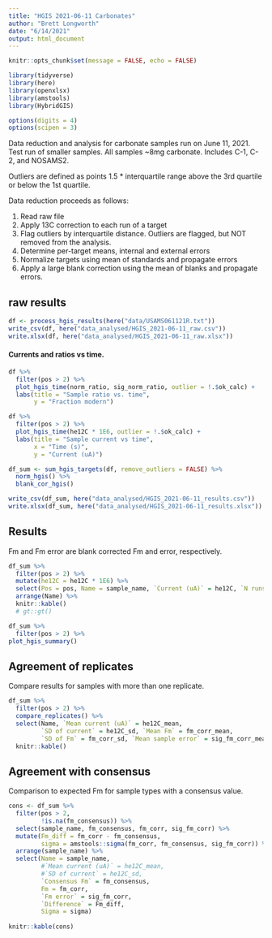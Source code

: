 ```yaml
---
title: "HGIS 2021-06-11 Carbonates"
author: "Brett Longworth"
date: "6/14/2021"
output: html_document
---
```


```r
knitr::opts_chunk$set(message = FALSE, echo = FALSE)
```

```r
library(tidyverse)
library(here)
library(openxlsx)
library(amstools)
library(HybridGIS)

options(digits = 4)
options(scipen = 3)
```


Data reduction and analysis for carbonate samples run on June 11, 2021. Test run of smaller samples. All samples ~8mg carbonate. Includes C-1, C-2, and NOSAMS2.

Outliers are defined as points 1.5 * interquartile range above the 3rd quartile or below the 1st quartile.

Data reduction proceeds as follows:

1. Read raw file
1. Apply 13C correction to each run of a target
1. Flag outliers by interquartile distance. Outliers are flagged, but NOT removed from the analysis.
1. Determine per-target means, internal and external errors
1. Normalize targets using mean of standards and propagate errors
1. Apply a large blank correction using the mean of blanks and propagate errors.

## raw results

```r
df <- process_hgis_results(here("data/USAMS061121R.txt"))
write_csv(df, here("data_analysed/HGIS_2021-06-11_raw.csv"))
write.xlsx(df, here("data_analysed/HGIS_2021-06-11_raw.xlsx"))
```

#### Currents and ratios vs time.

```r
df %>% 
  filter(pos > 2) %>% 
  plot_hgis_time(norm_ratio, sig_norm_ratio, outlier = !.$ok_calc) +
  labs(title = "Sample ratio vs. time",
       y = "Fraction modern")
```

```r
df %>% 
  filter(pos > 2) %>% 
  plot_hgis_time(he12C * 1E6, outlier = !.$ok_calc) +
  labs(title = "Sample current vs time",
       x = "Time (s)",
       y = "Current (uA)")
```


```r
df_sum <- sum_hgis_targets(df, remove_outliers = FALSE) %>% 
  norm_hgis() %>% 
  blank_cor_hgis()

write_csv(df_sum, here("data_analysed/HGIS_2021-06-11_results.csv"))
write.xlsx(df_sum, here("data_analysed/HGIS_2021-06-11_results.xlsx"))
```

## Results

Fm and Fm error are blank corrected Fm and error, respectively.

```r
df_sum %>% 
  filter(pos > 2) %>% 
  mutate(he12C = he12C * 1E6) %>% 
  select(Pos = pos, Name = sample_name, `Current (uA)` = he12C, `N runs` = n_runs, Fm = fm_corr, `Fm error` = sig_fm_corr) %>% 
  arrange(Name) %>% 
  knitr::kable()
  # gt::gt()
```

```r
df_sum %>% 
  filter(pos > 2) %>% 
plot_hgis_summary()
```

## Agreement of replicates

Compare results for samples with more than one replicate. 

```r
df_sum %>% 
  filter(pos > 2) %>% 
  compare_replicates() %>% 
  select(Name, `Mean current (uA)` = he12C_mean, 
         `SD of current` = he12C_sd, `Mean Fm` = fm_corr_mean, 
         `SD of Fm` = fm_corr_sd, `Mean sample error` = sig_fm_corr_mean) %>% 
  knitr::kable()
```

## Agreement with consensus

Comparison to expected Fm for sample types with a consensus value.

```r
cons <- df_sum %>% 
  filter(pos > 2,
         !is.na(fm_consensus)) %>% 
  select(sample_name, fm_consensus, fm_corr, sig_fm_corr) %>% 
  mutate(Fm_diff = fm_corr - fm_consensus,
         sigma = amstools::sigma(fm_corr, fm_consensus, sig_fm_corr)) %>% 
  arrange(sample_name) %>% 
  select(Name = sample_name, 
         #`Mean current (uA)` = he12C_mean, 
         #`SD of current` = he12C_sd, 
         `Consensus Fm` = fm_consensus,
         Fm = fm_corr, 
         `Fm error` = sig_fm_corr,
         `Difference` = Fm_diff,
         Sigma = sigma)
  
knitr::kable(cons)
```


